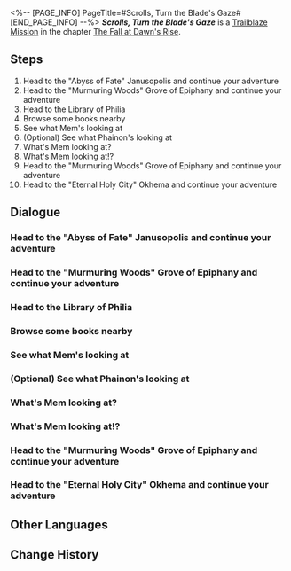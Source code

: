 <%-- [PAGE_INFO]
PageTitle=#Scrolls, Turn the Blade's Gaze#
[END_PAGE_INFO] --%>
{{Stub|Dialogue.}}
{{Mission Infobox
|id            = 1040402
|title         = 
|image         = Mission Scrolls, Turn the Blade's Gaze.png{{subst:void|<!--$UPLOAD:<<SpriteOutput/Chronicle/1040402.png>-<Mission Scrolls, Turn the Blade's Gaze.png>-<Fate's Atlas Images>>-->}}
|type          = Trailblaze
|event_name    = 
|chapter       = The Fall at Dawn's Rise
|requirements  = [[Trailblaze Mission]] ''[[Stars, Cleanse the Troubled Thoughts]]'' completed
|summary       = Meanwhile, Dan Heng and Lygus investigate the crash site of the Astral Express, while you head to the Grove for specialized combat training with Phainon. Unbeknownst to you all, assassins from the Council of Elders &mdash; the "Cleaners" &mdash; ambush your groups simultaneously, with their goals clearly focused on stalling your movements to prevent you from halting a darker plot happening elsewhere.
|characters    = Mem; Trailblazer
|startLocation = [[Amphoreus]] - [["Abyss of Fate" Janusopolis]]
|world         = Amphoreus
|area          = "Abyss of Fate" Janusopolis
|prev          = Stars, Cleanse the Troubled Thoughts
|next          = Chest, Bear the Bygone Dust
|rewards       = Trailblaze EXP*800; Stellar Jade*100; Traveler's Guide*9; Lost Crystal*9; Celestial Ambrosia*320; Credit*100,000
}}
'''''Scrolls, Turn the Blade's Gaze''''' is a [[Trailblaze Mission]] in the chapter [[The Fall at Dawn's Rise]].

==Steps==
# Head to the "Abyss of Fate" Janusopolis and continue your adventure
# Head to the "Murmuring Woods" Grove of Epiphany and continue your adventure
# Head to the Library of Philia
# Browse some books nearby
# See what Mem's looking at
# (Optional) See what Phainon's looking at
# What's Mem looking at?
# What's Mem looking at!?
# Head to the "Murmuring Woods" Grove of Epiphany and continue your adventure
# Head to the "Eternal Holy City" Okhema and continue your adventure

<!--
==Gameplay Notes==

--><!--
==Trial Character==

-->
==Dialogue==
{{Stub Dialogue}}
===Head to the "Abyss of Fate" Janusopolis and continue your adventure{{subst:void|<!--104040201-->}}===
{{Mission Description|type=trailblaze|location="Abyss of Fate" Janusopolis|Lygus expressed a wish &mdash; he hoped I could escort him to the carriage crash site for an inspection. What catches my attention is he may know how to repair the Express...}}
{{Dialogue Start}}
:{{tx}}
{{Dialogue End}}

===Head to the "Murmuring Woods" Grove of Epiphany and continue your adventure{{subst:void|<!--104040202-->}}===
{{Mission Description|type=trailblaze|location="Murmuring Woods" Grove of Epiphany|update|Right now, (Trailblazer) and Phainon are deep in their imagery training at the Grove. After spending all their strength, their gaze drifts to the vast collection in the Library of Philia...}}
{{Dialogue Start}}
:{{tx}}
{{Dialogue End}}

===Head to the Library of Philia{{subst:void|<!--104040203-->}}===
{{Dialogue Start}}
:{{tx}}
{{Dialogue End}}

===Browse some books nearby{{subst:void|<!--104040204-->}}===
{{Dialogue Start}}
:{{tx}}
{{Dialogue End}}

===See what Mem's looking at{{subst:void|<!--104040205-->}}===
{{Dialogue Start}}
:{{tx}}
{{Dialogue End}}

===(Optional) See what Phainon's looking at{{subst:void|<!--104040208-->}}===
{{Dialogue Start}}
:{{tx}}
{{Dialogue End}}

===What's Mem looking at?{{subst:void|<!--104040206-->}}===
{{Dialogue Start}}
:{{tx}}
{{Dialogue End}}

===What's Mem looking at!?{{subst:void|<!--104040207-->}}===
{{Dialogue Start}}
:{{tx}}
{{Dialogue End}}

===Head to the "Murmuring Woods" Grove of Epiphany and continue your adventure{{subst:void|<!--104040209-->}}===
{{Mission Description|type=trailblaze|location="Murmuring Woods" Grove of Epiphany|update|I later learned that (Trailblazer) encountered the Council of Elders' "Cleaners" at almost the same moment I did, but unlike me, they engaged them head-on.}}
{{Dialogue Start}}
:{{tx}}
{{Dialogue End}}

===Head to the "Eternal Holy City" Okhema and continue your adventure{{subst:void|<!--104040210-->}}===
{{Mission Description|type=trailblaze|location="Eternal Holy City" Okhema|update|Meanwhile, in Okhema, the Council of Elders' despicable scheme was quietly taking shape, and soon, it erupted into a storm of chaos.}}
{{Dialogue Start}}
:{{tx}}
{{Dialogue End}}

==Other Languages==
{{Other Languages
|en   = Scrolls, Turn the Blade's Gaze
|zhs  = 书卷啊，可曾令锋刃回眸
|zht  = 書卷啊，可曾令鋒刃回眸
|ja   = 巻物よ、刃を振り向かせたことはあるか
|ko   = 두루마리여, 칼날을 돌아보게 한 적이 있는가
|es   = Pergaminos, ¿alguna vez atrajeron la mirada de una espada?
|fr   = Parchemins, attirez le regard de la lame
|ru   = О свитки, смотрел ли клинок назад
|th   = ม้วนตำราเอ๋ย เคยทำให้คมดาบหันมองหรือไม่
|vi   = Hỡi cuộn sách, có từng khiến lưỡi kiếm quay đầu nhìn lại
|de   = O Schriftrollen, konntet ihr jemals eine Klinge abwehren
|id   = Naskah, Pernahkah Engkau Membuat Mata Padang Menoleh?
|pt   = Pergaminhos, Virem a Contemplação da Lâmina
}}

==Change History==
{{Change History|3.3}}
